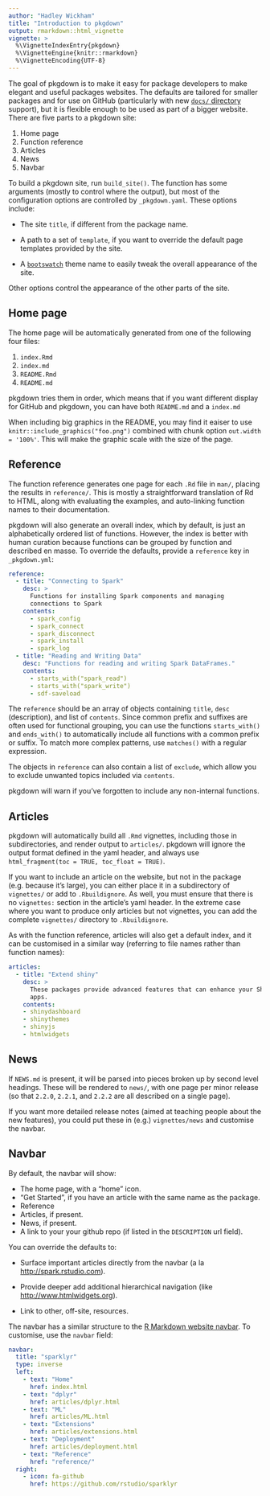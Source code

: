 ```yaml
---
author: "Hadley Wickham"
title: "Introduction to pkgdown"
output: rmarkdown::html_vignette
vignette: >
  %\VignetteIndexEntry{pkgdown}
  %\VignetteEngine{knitr::rmarkdown}
  %\VignetteEncoding{UTF-8}
---
```


The goal of pkgdown is to make it easy for package developers to make elegant and useful packages websites. The defaults are tailored for smaller packages and for use on GitHub (particularly with new [`docs/` directory][docs] support), but it is flexible enough to be used as part of a bigger website. There are five parts to a pkgdown site:

1. Home page
1. Function reference
1. Articles
1. News
1. Navbar 

To build a pkgdown site, run `build_site()`. The function has some arguments (mostly to control where the output), but most of the configuration options are controlled by `_pkgdown.yaml`. These options include:

* The site `title`, if different from the package name.

* A path to a set of `template`, if you want to override the default
  page templates provided by the site.

* A [`bootswatch`](https://bootswatch.com) theme name to easily tweak the
  overall appearance of the site.

Other options control the appearance of the other parts of the site. 

## Home page

The home page will be automatically generated from one of the following four files:

1. `index.Rmd`
1. `index.md`
1. `README.Rmd`
1. `README.md`

pkgdown tries them in order, which means that if you want different display for GitHub and pkgdown, you can have both `README.md` and a `index.md`

When including big graphics in the README, you may find it eaiser to use `knitr::include_graphics("foo.png")` combined with chunk option `out.width = '100%'`. This will make the graphic scale with the size of the page.

## Reference

The function reference generates one page for each `.Rd` file in `man/`, placing the results in `reference/`. This is mostly a straightforward translation of Rd to HTML, along with evaluating the examples, and auto-linking function names to their documentation.

pkgdown will also generate an overall index, which by default, is just an alphabetically ordered list of functions. However, the index is better with human curation because functions can be grouped by function and described en masse. To override the defaults, provide a `reference` key in `_pkgdown.yml`:

```yaml
reference:
  - title: "Connecting to Spark"
    desc: >
      Functions for installing Spark components and managing
      connections to Spark
    contents: 
      - spark_config
      - spark_connect
      - spark_disconnect
      - spark_install
      - spark_log
  - title: "Reading and Writing Data"
    desc: "Functions for reading and writing Spark DataFrames."
    contents:
      - starts_with("spark_read")
      - starts_with("spark_write")
      - sdf-saveload
```

The `reference` should be an array of objects containing `title`, `desc` (description), and list of `contents`. Since common prefix and suffixes are often used for functional grouping, you can use the functions `starts_with()` and `ends_with()` to automatically include all functions with a common prefix or suffix. To match more complex patterns, use `matches()` with a regular expression.

The objects in `reference` can also contain a list of `exclude`, which allow you to exclude unwanted topics included via `contents`.

pkgdown will warn if you've forgotten to include any non-internal functions.

## Articles

pkgdown will automatically build all `.Rmd` vignettes, including those in subdirectories, and render output to `articles/`. pkgdown will ignore the output format defined in the yaml header, and always use `html_fragment(toc = TRUE, toc_float = TRUE)`.

If you want to include an article on the website, but not in the package (e.g. because it's large), you can either place it in a subdirectory of `vignettes/` or add to `.Rbuildignore`. As well, you must ensure that there is no `vignettes:` section in the article's yaml header. In the extreme case where you want to produce only articles but not vignettes, you can add the complete `vignettes/` directory to `.Rbuildignore`.

As with the function reference, articles will also get a default index, and it can be customised in a similar way (referring to file names rather than function names):

```yaml
articles:
  - title: "Extend shiny"
    desc: >
      These packages provide advanced features that can enhance your Shiny 
      apps.
    contents:
    - shinydashboard
    - shinythemes
    - shinyjs
    - htmlwidgets
```

## News

If `NEWS.md` is present, it will be parsed into pieces broken up by second level headings. These will be rendered to `news/`, with one page per minor release (so that `2.2.0`, `2.2.1`, and `2.2.2` are all described on a single page).

If you want more detailed release notes (aimed at teaching people about the new features), you could put these in (e.g.) `vignettes/news` and customise the navbar.

## Navbar {#navbar2}

By default, the navbar will show:

* The home page, with a "home" icon.
* "Get Started", if you have an article with the same name as the package.
* Reference
* Articles, if present.
* News, if present.
* A link to your your github repo (if listed in the `DESCRIPTION` url field).

You can override the defaults to:

* Surface important articles directly from the navbar (a la
  <http://spark.rstudio.com>).

* Provide deeper add additional hierarchical navigation (like     
  <http://www.htmlwidgets.org>).
  
* Link to other, off-site, resources.

The navbar has a similar structure to the [R Markdown website navbar][rmarkdown navbar]. To customise, use the `navbar` field:

```yaml
navbar:
  title: "sparklyr"
  type: inverse
  left:
    - text: "Home"
      href: index.html
    - text: "dplyr"
      href: articles/dplyr.html
    - text: "ML"
      href: articles/ML.html
    - text: "Extensions"
      href: articles/extensions.html
    - text: "Deployment"
      href: articles/deployment.html
    - text: "Reference"
      href: "reference/"
  right:
    - icon: fa-github
      href: https://github.com/rstudio/sparklyr
```



[docs]: https://help.github.com/articles/configuring-a-publishing-source-for-github-pages/#publishing-your-github-pages-site-from-a-docs-folder-on-your-master-branch
[rmarkdown navbar]: http://rmarkdown.rstudio.com/rmarkdown_websites.html#site_navigation
